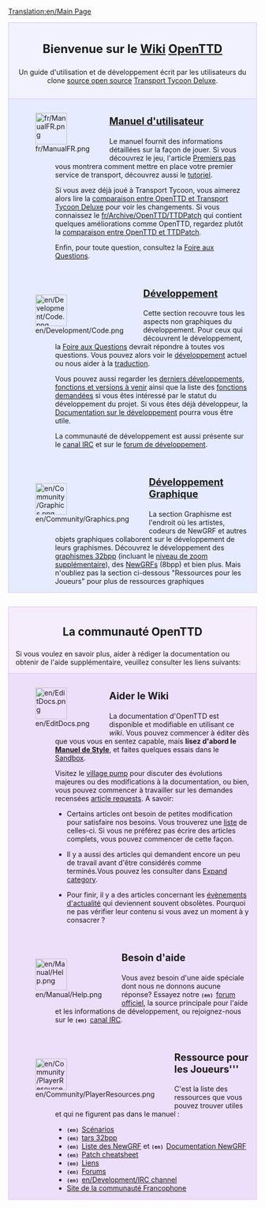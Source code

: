 [[Translation:en/Main Page]]

<div style="background-color: #f1f2fe; border: 1px solid #c7c8fe; margin: 0; padding: 1em 1em 1em 1em; text-align:center">
<div style="font-size:1.7em; font-weight:bold">Bienvenue sur le [https://www.wikipedia.org/wiki/fr:wiki Wiki] <span class="plainlinks">[http://www.openttd.org/ OpenTTD]</span></div>
Un guide d'utilisation et de développement écrit par les utilisateurs du clone [https://www.wikipedia.org/wiki/fr:open source open source] [[fr/Archive/OpenTTD/Transport Tycoon Deluxe|Transport Tycoon Deluxe]].
</div>

<div style="background-color: #E7EBFF; border: 1px solid #c7c8fe; border-top:none; padding: 1em 1em 0em 1em; margin-bottom:2em">
<div style="float:left">[[File:fr/ManualFR.png|64px]]</div>
<div style="margin-left:80px; margin-bottom:4em">
<div style="font-size:1.4em; font-weight:bold">[[fr/Manual/Main Page|Manuel d'utilisateur]]</div>
Le manuel fournit des informations détaillées sur la façon de jouer. Si vous découvrez le jeu, l'article [[fr/Manual/Tutorial/Main Page|Premiers pas]] vous montrera comment mettre en place votre premier service de transport, découvrez aussi le [[fr/Manual/Tutorial/Tutoriel|tutoriel]]. 

Si vous avez déjà joué à Transport Tycoon, vous aimerez alors lire la [[fr/Archive/OpenTTD/Comparaison avec TTD|comparaison entre OpenTTD et Transport Tycoon Deluxe]] pour voir les changements. Si vous connaissez le [[fr/Archive/OpenTTD/TTDPatch]] qui contient quelques améliorations comme OpenTTD, regardez plutôt la [[fr/Archive/OpenTTD/Comparaison entre OpenTTD et TTDPatch|comparaison entre OpenTTD et TTDPatch]].

Enfin, pour toute question, consultez la [[fr/Archive/Community/FAQ|Foire aux Questions]].
</div>

<div style="float:left">[[File:en/Development/Code.png|64px]]</div>
<div style="margin-left:80px; margin-bottom:4em">
<div style="font-size:1.4em; font-weight:bold">[[fr/Development/Développement|Développement]]</div>
Cette section recouvre tous les aspects non graphiques du développement. Pour ceux qui découvrent le développement, la [[fr/Development/FAQ de développement|Foire aux Questions]] devrait répondre à toutes vos questions. Vous pouvez alors voir le [[fr/Development/Développement|développement]] actuel ou nous aider à la [[fr/Archive/Community/Internationalisation|traduction]]. 

Vous pouvez aussi regarder les [[fr/Développements récents et actuels|derniers développements]], [[fr/Archive/Lists/Feuille de route|fonctions et versions à venir]] ainsi que la liste des [[fr/Archive/Community/Fonctionnalités demandées|fonctions demandées]] si vous êtes intéressé par le statut du développement du projet. Si vous êtes déjà développeur, la [[fr/Development/Main Page|Documentation sur le développement]] pourra vous être utile.

La communauté de développement est aussi présente sur le [[fr/Development/Canal IRC|canal IRC]] et sur le [http://www.tt-forums.net/viewforum.php?f=33 forum de développement].
</div>

<div style="float:left">[[File:en/Community/Graphics.png|64px]]</div>
<div style="margin-left:80px; margin-bottom:1em; min-height:64px">
<div style="font-size:1.4em; font-weight:bold">[[fr/Development/NewGRF/Main Page|Développement Graphique]]</div>
La section Graphisme est l'endroit où les artistes, codeurs de NewGRF et autres objets graphiques collaborent sur le développement de leurs graphismes. Découvrez le développement des [[en/Archive/Old 32bpp/32bit Graphics Development|graphismes 32bpp]] (incluant le [[en/Community/NewGRF/Playing with 32 bpp graphics|niveau de zoom supplémentaire]]), des [[en/Manual/NewGRF|NewGRFs]] (8bpp) et bien plus. Mais n'oubliez pas la section ci-dessous "Ressources pour les Joueurs" pour plus de ressources graphiques
</div>

</div>

<div style="background-color: #F5EDFC; border: 1px solid #E1BBFF; margin: 0; padding: 1em 1em 0em 1em;">
<div style="font-size:1.6em; font-weight:bold; text-align:center">La communauté OpenTTD</div>
Si vous voulez en savoir plus, aider à rédiger la documentation ou obtenir de l'aide supplémentaire, veuillez consulter les liens suivants:
</div>

<div style="background-color: #EDDEFA; border: 1px solid #E1BBFF; border-top:none; padding: 1em 1em 0em 1em;">

<div style="float:left">[[File:en/EditDocs.png|64px]]</div>
<div style="margin-left:80px; margin-bottom:4em">
<div style="font-size:1.4em; font-weight:bold">Aider le Wiki</div>
La documentation d'OpenTTD est disponible et modifiable en utilisant ce <em>wiki</em>. Vous pouvez commencer à éditer dès que vous vous en sentez capable, mais '''lisez d'abord le [[fr/Wiki/Manuel de Style|Manuel de Style]]''', et faites quelques essais dans le [[en/Sandbox|Sandbox]].  

Visitez le [[en/Archive/Community/Village Pump|village pump]] pour discuter des évolutions majeures ou des modifications à la documentation, ou bien, vous pouvez commencer à travailler sur les demandes recensées [[en/Requested Articles|article requests]]. A savoir:

*Certains articles ont besoin de petites modification pour satisfaire nos besoins. Vous trouverez une [[:Category:en/To do|liste]] de celles-ci.  Si vous ne préférez pas écrire des articles complets, vous pouvez commencer de cette façon.

*Il y a aussi des articles qui demandent encore un peu de travail avant d'être considérés comme terminés.Vous pouvez les consulter dans [[:Category:en/Articles to be expanded|Expand category]]. 

*Pour finir, il y a des articles concernant les [[:Category:en/Current events|évènements d'actualité]] qui deviennent souvent obsolètes. Pourquoi ne pas vérifier leur contenu si vous avez un moment à y consacrer ?
</div>

<div style="float:left">[[File:en/Manual/Help.png|64px]]</div>
<div style="margin-left:80px; margin-bottom:4em">
<div style="font-size:1.4em; font-weight:bold">Besoin d'aide</div>
Vous avez besoin d'une aide spéciale dont nous ne donnons aucune réponse? Essayez notre <span style="font-family:monospace;font-weight:bold;font-size:small">(en) </span>[http://www.tt-forums.net/viewforum.php?f=55 forum officiel],  la source principale pour l'aide et les informations de développement, ou rejoignez-nous sur le <span style="font-family:monospace;font-weight:bold;font-size:small">(en) </span>[[en/Development/IRC channel|canal IRC]].
</div>

<div style="float:left">[[File:en/Community/PlayerResources.png|64px]]</div>
<div style="margin-left:80px; margin-bottom:1em">
<div style="font-size:1.4em; font-weight:bold">Ressource pour les Joueurs'''</div>
C'est la liste des ressources que vous pouvez trouver utiles et qui ne figurent pas dans le manuel :
*<span style="font-family:monospace;font-weight:bold;font-size:small">(en) </span>[[en/Community/Scenarios/Main Page|Scénarios]]
*<span style="font-family:monospace;font-weight:bold;font-size:small">(en) </span>[[en/Archive/Old 32bpp/List of downloadable 32 bpp tars|tars 32bpp]]
*<span style="font-family:monospace;font-weight:bold;font-size:small">(en) </span>[[en/Community/NewGRF/Main Page|Liste des NewGRF]] et <span style="font-family:monospace;font-weight:bold;font-size:small">(en) </span>[[en/Manual/NewGRF|Documentation NewGRF]]
*<span style="font-family:monospace;font-weight:bold;font-size:small">(en) </span>[[en/Community/Patches/Patches|Patch cheatsheet]]
*<span style="font-family:monospace;font-weight:bold;font-size:small">(en) </span>[[en/Archive/Lists/Links|Liens]]
*<span style="font-family:monospace;font-weight:bold;font-size:small">(en) </span>[http://www.tt-forums.net/index.php?c=20 Forums]
*<span style="font-family:monospace;font-weight:bold;font-size:small">(en) </span>[[en/Development/IRC channel]]
*[http://www.ttycoonfr.net Site de la communauté Francophone]
</div>
</div>